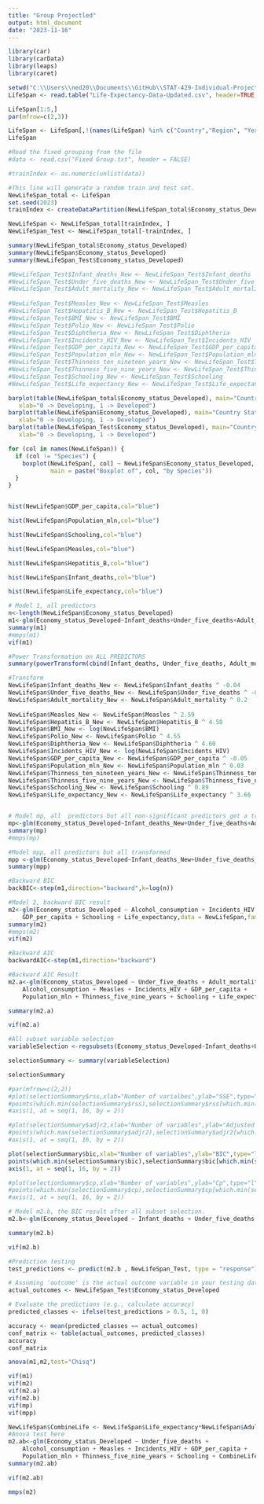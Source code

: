 ```yaml
---
title: "Group Projectled"
output: html_document
date: "2023-11-16"
---
```

```r
library(car)
library(carData)
library(leaps)
library(caret)
```


```r
setwd("C:\\Users\\ned20\\Documents\\GitHub\\STAT-429-Individual-Project")
LifeSpan <- read.table("Life-Expectancy-Data-Updated.csv", header=TRUE,sep = ",")

LifeSpan[1:5,]
par(mfrow=c(2,3))

LifeSpan <- LifeSpan[,!(names(LifeSpan) %in% c("Country","Region", "Year"))]
LifeSpan
```
```r
#Read the fixed grouping from the file
#data <- read.csv("Fixed Group.txt", header = FALSE)

#trainIndex <- as.numeric(unlist(data))

```

```r
#This line will generate a random train and test set.
NewLifeSpan_total <- LifeSpan
set.seed(2023)
trainIndex <- createDataPartition(NewLifeSpan_total$Economy_status_Developed, p = 0.75, list = FALSE)
```

```r

NewLifeSpan <- NewLifeSpan_total[trainIndex, ]
NewLifeSpan_Test <- NewLifeSpan_total[-trainIndex, ]

summary(NewLifeSpan_total$Economy_status_Developed)
summary(NewLifeSpan$Economy_status_Developed)
summary(NewLifeSpan_Test$Economy_status_Developed)

#NewLifeSpan_Test$Infant_deaths_New <- NewLifeSpan_Test$Infant_deaths
#NewLifeSpan_Test$Under_five_deaths_New <- NewLifeSpan_Test$Under_five_deaths     #***
#NewLifeSpan_Test$Adult_mortality_New <- NewLifeSpan_Test$Adult_mortality          #.
                                                                              #***
#NewLifeSpan_Test$Measles_New <- NewLifeSpan_Test$Measles                        #***
#NewLifeSpan_Test$Hepatitis_B_New <- NewLifeSpan_Test$Hepatitis_B 
#NewLifeSpan_Test$BMI_New <- NewLifeSpan_Test$BMI 
#NewLifeSpan_Test$Polio_New <- NewLifeSpan_Test$Polio 
#NewLifeSpan_Test$Diphtheria_New <- NewLifeSpan_Test$Diphtheria
#NewLifeSpan_Test$Incidents_HIV_New <- NewLifeSpan_Test$Incidents_HIV                #***
#NewLifeSpan_Test$GDP_per_capita_New <- NewLifeSpan_Test$GDP_per_capita              #**
#NewLifeSpan_Test$Population_mln_New <- NewLifeSpan_Test$Population_mln              #**
#NewLifeSpan_Test$Thinness_ten_nineteen_years_New <- NewLifeSpan_Test$Thinness_ten_nineteen_years 
#NewLifeSpan_Test$Thinness_five_nine_years_New <- NewLifeSpan_Test$Thinness_five_nine_years
#NewLifeSpan_Test$Schooling_New <- NewLifeSpan_Test$Schooling                 #***
#NewLifeSpan_Test$Life_expectancy_New <- NewLifeSpan_Test$Life_expectancy           #***

barplot(table(NewLifeSpan_total$Economy_status_Developed), main="Country Status (All data)",
   xlab="0 -> Developing, 1 -> Developed")
barplot(table(NewLifeSpan$Economy_status_Developed), main="Country Status (Training set)",
   xlab="0 -> Developing, 1 -> Developed")
barplot(table(NewLifeSpan_Test$Economy_status_Developed), main="Country Status (Test set)",
   xlab="0 -> Developing, 1 -> Developed")
```
```r

for (col in names(NewLifeSpan)) {
  if (col != "Species") {
    boxplot(NewLifeSpan[, col] ~ NewLifeSpan$Economy_status_Developed, xlab = "0 developing country, 1 developed country", ylab = col,
            main = paste("Boxplot of", col, "by Species"))
  }
}
```


```r



```



```r

hist(NewLifeSpan$GDP_per_capita,col="blue")

hist(NewLifeSpan$Population_mln,col="blue")

hist(NewLifeSpan$Schooling,col="blue")

hist(NewLifeSpan$Measles,col="blue")

hist(NewLifeSpan$Hepatitis_B,col="blue")

hist(NewLifeSpan$Infant_deaths,col="blue")

hist(NewLifeSpan$Life_expectancy,col="blue")
```



```r
# Model 1, all predictors
n<-length(NewLifeSpan$Economy_status_Developed)
m1<-glm(Economy_status_Developed~Infant_deaths+Under_five_deaths+Adult_mortality+Alcohol_consumption+Hepatitis_B+Measles+BMI+Polio+Diphtheria+Incidents_HIV+GDP_per_capita+Population_mln+Thinness_ten_nineteen_years+Thinness_five_nine_years+Schooling+Life_expectancy,data = NewLifeSpan,family=binomial)
summary(m1)
#mmps(m1)
vif(m1)
```
```r
#Power Transformation on ALL PREDICTORS
summary(powerTransform(cbind(Infant_deaths, Under_five_deaths, Adult_mortality, Hepatitis_B, Measles, BMI, Polio, Diphtheria, Incidents_HIV, GDP_per_capita, Population_mln, Thinness_ten_nineteen_years, Thinness_five_nine_years, Schooling, Life_expectancy)~1,NewLifeSpan))

```

```r

#Transform 
NewLifeSpan$Infant_deaths_New <- NewLifeSpan$Infant_deaths ^ -0.04
NewLifeSpan$Under_five_deaths_New <- NewLifeSpan$Under_five_deaths ^ -0.11     #***
NewLifeSpan$Adult_mortality_New <- NewLifeSpan$Adult_mortality ^ 0.2          #.
                                                                              #***
NewLifeSpan$Measles_New <- NewLifeSpan$Measles ^ 2.59                         #***
NewLifeSpan$Hepatitis_B_New <- NewLifeSpan$Hepatitis_B ^ 4.58
NewLifeSpan$BMI_New <- log(NewLifeSpan$BMI)
NewLifeSpan$Polio_New <- NewLifeSpan$Polio ^ 4.55
NewLifeSpan$Diphtheria_New <- NewLifeSpan$Diphtheria ^ 4.60
NewLifeSpan$Incidents_HIV_New <- log(NewLifeSpan$Incidents_HIV)                   #***
NewLifeSpan$GDP_per_capita_New <- NewLifeSpan$GDP_per_capita ^ -0.05              #**
NewLifeSpan$Population_mln_New <- NewLifeSpan$Population_mln ^ 0.03              #**
NewLifeSpan$Thinness_ten_nineteen_years_New <- NewLifeSpan$Thinness_ten_nineteen_years ^ 0.07
NewLifeSpan$Thinness_five_nine_years_New <- NewLifeSpan$Thinness_five_nine_years ^ 0.08
NewLifeSpan$Schooling_New <- NewLifeSpan$Schooling ^ 0.89                   #***
NewLifeSpan$Life_expectancy_New <- NewLifeSpan$Life_expectancy ^ 3.66          #***


# Model mp, all  predictors but all non-significant predictors get a transformation
mp<-glm(Economy_status_Developed~Infant_deaths_New+Under_five_deaths+Adult_mortality_New+Alcohol_consumption+Hepatitis_B_New+Measles+BMI_New+Polio_New+Diphtheria_New+Incidents_HIV+GDP_per_capita+Population_mln+Thinness_ten_nineteen_years_New+Thinness_five_nine_years_New+Schooling+Life_expectancy,data = NewLifeSpan,family=binomial)
summary(mp)
#mmps(mp)

```

```r

#Model mpp, all predictors but all transformed
mpp <-glm(Economy_status_Developed~Infant_deaths_New+Under_five_deaths_New+Adult_mortality_New+  Alcohol_consumption+  Hepatitis_B_New+  Measles_New+  BMI_New+  Polio_New+  Diphtheria_New+  Incidents_HIV_New+GDP_per_capita_New+Population_mln_New+Thinness_ten_nineteen_years_New+  Thinness_five_nine_years_New+Schooling_New+Life_expectancy_New,data=NewLifeSpan,family=binomial)
summary(mpp)
```

```r
#Backward BIC
backBIC<-step(m1,direction="backward",k=log(n))
```

```r

#Model 2, backward BIC result
m2<-glm(Economy_status_Developed ~ Alcohol_consumption + Incidents_HIV + Measles +
    GDP_per_capita + Schooling + Life_expectancy,data = NewLifeSpan,family=binomial)
summary(m2)
#mmps(m2)
vif(m2)
```

```r

#Backward AIC
backwardAIC<-step(m1,direction="backward")

```


```r

#Backward AIC Result
m2.a<-glm(Economy_status_Developed ~ Under_five_deaths + Adult_mortality + 
    Alcohol_consumption + Measles + Incidents_HIV + GDP_per_capita + 
    Population_mln + Thinness_five_nine_years + Schooling + Life_expectancy,data = NewLifeSpan,family=binomial)

summary(m2.a)

vif(m2.a)
```

```r

#All subset variable selection
variableSelection <-regsubsets(Economy_status_Developed~Infant_deaths+Under_five_deaths+Adult_mortality+Alcohol_consumption+Hepatitis_B+Measles+BMI+Polio+Diphtheria+Incidents_HIV+GDP_per_capita+Population_mln+Thinness_ten_nineteen_years+Thinness_five_nine_years+Schooling+Life_expectancy, data = NewLifeSpan, nvmax = ncol(NewLifeSpan) - 1)

selectionSummary <- summary(variableSelection)

selectionSummary


```

```r
#par(mfrow=c(2,2))
#plot(selectionSummary$rss,xlab="Number of varialbes",ylab="SSE",type="l", xaxt = "n")
#points(which.min(selectionSummary$rss),selectionSummary$rss[which.min(selectionSummary$rss)],col="red",cex=2,pch=20)
#axis(1, at = seq(1, 16, by = 2))

#plot(selectionSummary$adjr2,xlab="Number of variables",ylab="Adjusted R^2",type="l")
#points(which.max(selectionSummary$adjr2),selectionSummary$adjr2[which.max(selectionSummary$adjr2)],col="red",cex=2,pch=20)
#axis(1, at = seq(1, 16, by = 2))

plot(selectionSummary$bic,xlab="Number of variables",ylab="BIC",type="l")
points(which.min(selectionSummary$bic),selectionSummary$bic[which.min(selectionSummary$bic)],col="red",cex=2,pch=20)
axis(1, at = seq(1, 16, by = 2))

#plot(selectionSummary$cp,xlab="Number of variables",ylab="Cp",type="l")
#points(which.min(selectionSummary$cp),selectionSummary$cp[which.min(selectionSummary$cp)],col="red",cex=2,pch=20)
#axis(1, at = seq(1, 16, by = 2))
```





```r
# Model m2.b, the BIC result after all subset selection.
m2.b<-glm(Economy_status_Developed ~ Infant_deaths + Under_five_deaths + Alcohol_consumption + Hepatitis_B + BMI  + Diphtheria + GDP_per_capita+ Thinness_five_nine_years + Schooling + Life_expectancy ,data = NewLifeSpan,family=binomial)

summary(m2.b)

vif(m2.b)
```

```r
#Prediction testing
test_predictions <- predict(m2.b , NewLifeSpan_Test, type = "response")

# Assuming 'outcome' is the actual outcome variable in your testing dataset
actual_outcomes <- NewLifeSpan_Test$Economy_status_Developed

# Evaluate the predictions (e.g., calculate accuracy)
predicted_classes <- ifelse(test_predictions > 0.5, 1, 0)

accuracy <- mean(predicted_classes == actual_outcomes)
conf_matrix <- table(actual_outcomes, predicted_classes)
accuracy
conf_matrix
```

```r

anova(m1,m2,test="Chisq")

```


```r
vif(m1)
vif(m2)
vif(m2.a)
vif(m2.b)
vif(mp)
vif(mpp)
```


```r
NewLifeSpan$CombineLife <- NewLifeSpan$Life_expectancy*NewLifeSpan$Adult_mortality
#Anova test here
m2.ab<-glm(Economy_status_Developed ~ Under_five_deaths + 
    Alcohol_consumption + Measles + Incidents_HIV + GDP_per_capita + 
    Population_mln + Thinness_five_nine_years + Schooling + CombineLife,data = NewLifeSpan,family=binomial)
summary(m2.ab)

vif(m2.ab)
```
```r
mmps(m2)
```
